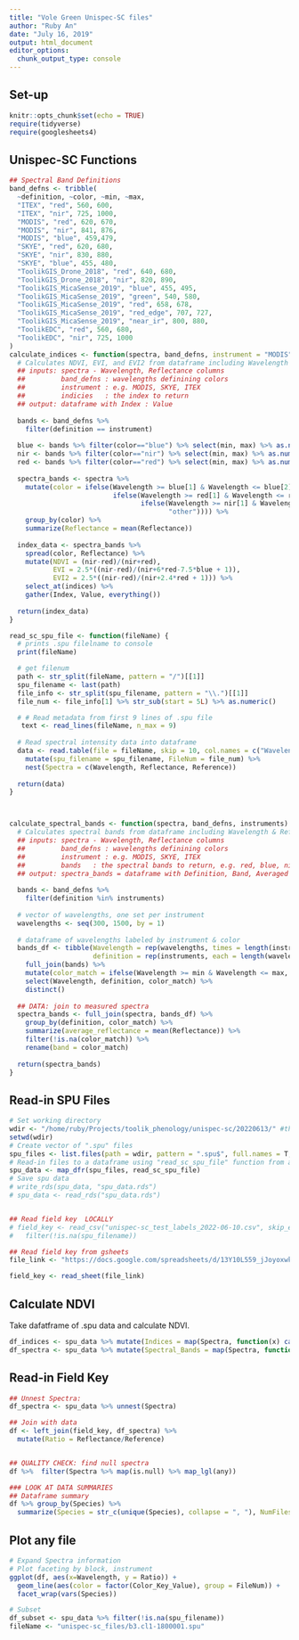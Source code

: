 ```yaml
---
title: "Vole Green Unispec-SC files"
author: "Ruby An"
date: "July 16, 2019"
output: html_document
editor_options: 
  chunk_output_type: console
---
```


## Set-up
```r
knitr::opts_chunk$set(echo = TRUE)
require(tidyverse)
require(googlesheets4)
```

## Unispec-SC Functions

```r
## Spectral Band Definitions
band_defns <- tribble(
  ~definition, ~color, ~min, ~max,
  "ITEX", "red", 560, 600,
  "ITEX", "nir", 725, 1000,
  "MODIS", "red", 620, 670, 
  "MODIS", "nir", 841, 876,
  "MODIS", "blue", 459,479,
  "SKYE", "red", 620, 680,
  "SKYE", "nir", 830, 880,
  "SKYE", "blue", 455, 480,
  "ToolikGIS_Drone_2018", "red", 640, 680,
  "ToolikGIS_Drone_2018", "nir", 820, 890,
  "ToolikGIS_MicaSense_2019", "blue", 455, 495,
  "ToolikGIS_MicaSense_2019", "green", 540, 580,
  "ToolikGIS_MicaSense_2019", "red", 658, 678,
  "ToolikGIS_MicaSense_2019", "red_edge", 707, 727,
  "ToolikGIS_MicaSense_2019", "near_ir", 800, 880,
  "ToolikEDC", "red", 560, 680,
  "ToolikEDC", "nir", 725, 1000
)
calculate_indices <- function(spectra, band_defns, instrument = "MODIS", indices = "NDVI") {
  # Calculates NDVI, EVI, and EVI2 from dataframe including Wavelength : Spectra 
  ## inputs: spectra - Wavelength, Reflectance columns
  ##         band_defns : wavelengths definining colors 
  ##         instrument : e.g. MODIS, SKYE, ITEX
  ##         indicies   : the index to return 
  ## output: dataframe with Index : Value
  
  bands <- band_defns %>% 
    filter(definition == instrument) 
  
  blue <- bands %>% filter(color=="blue") %>% select(min, max) %>% as.numeric()
  nir <- bands %>% filter(color=="nir") %>% select(min, max) %>% as.numeric()
  red <- bands %>% filter(color=="red") %>% select(min, max) %>% as.numeric()
  
  spectra_bands <- spectra %>% 
    mutate(color = ifelse(Wavelength >= blue[1] & Wavelength <= blue[2], "blue",
                          ifelse(Wavelength >= red[1] & Wavelength <= red[2], "red",
                                 ifelse(Wavelength >= nir[1] & Wavelength <= nir[2], "nir",
                                        "other")))) %>% 
    group_by(color) %>% 
    summarize(Reflectance = mean(Reflectance))
  
  index_data <- spectra_bands %>%
    spread(color, Reflectance) %>% 
    mutate(NDVI = (nir-red)/(nir+red),
           EVI = 2.5*((nir-red)/(nir+6*red-7.5*blue + 1)),
           EVI2 = 2.5*((nir-red)/(nir+2.4*red + 1))) %>% 
    select_at(indices) %>% 
    gather(Index, Value, everything())
  
  return(index_data) 
}

read_sc_spu_file <- function(fileName) {
  # prints .spu filelname to console 
  print(fileName)

  # get filenum
  path <- str_split(fileName, pattern = "/")[[1]]
  spu_filename <- last(path)
  file_info <- str_split(spu_filename, pattern = "\\.")[[1]]
  file_num <- file_info[1] %>% str_sub(start = 5L) %>% as.numeric()

  # # Read metadata from first 9 lines of .spu file
   text <- read_lines(fileName, n_max = 9)
  
  # Read spectral intensity data into dataframe
  data <- read.table(file = fileName, skip = 10, col.names = c("Wavelength", "Reflectance", "Reference"))  %>%  as_tibble() %>% 
    mutate(spu_filename = spu_filename, FileNum = file_num) %>% 
    nest(Spectra = c(Wavelength, Reflectance, Reference)) 
  
  return(data)
}



calculate_spectral_bands <- function(spectra, band_defns, instruments) {
  # Calculates spectral bands from dataframe including Wavelength & Reflectance
  ## inputs: spectra - Wavelength, Reflectance columns
  ##         band_defns : wavelengths definining colors 
  ##         instrument : e.g. MODIS, SKYE, ITEX
  ##         bands   : the spectral bands to return, e.g. red, blue, nir, etc. 
  ## output: spectra_bands = dataframe with Definition, Band, Averaged Reflectance
  
  bands <- band_defns %>% 
    filter(definition %in% instruments)
  
  # vector of wavelengths, one set per instrument
  wavelengths <- seq(300, 1500, by = 1)
  
  # dataframe of wavelengths labeled by instrument & color
  bands_df <- tibble(Wavelength = rep(wavelengths, times = length(instruments)), 
                     definition = rep(instruments, each = length(wavelengths))) %>% 
    full_join(bands) %>% 
    mutate(color_match = ifelse(Wavelength >= min & Wavelength <= max, color, NA)) %>% 
    select(Wavelength, definition, color_match) %>% 
    distinct()
  
  ## DATA: join to measured spectra 
  spectra_bands <- full_join(spectra, bands_df) %>% 
    group_by(definition, color_match) %>% 
    summarize(average_reflectance = mean(Reflectance)) %>% 
    filter(!is.na(color_match)) %>% 
    rename(band = color_match)
  
  return(spectra_bands) 
}
```


## Read-in SPU Files 
```r



# Set working directory
wdir <- "/home/ruby/Projects/toolik_phenology/unispec-sc/20220613/" #this is the path to the folder containing your (1) files and (2) field key
setwd(wdir)
# Create vector of ".spu" files 
spu_files <- list.files(path = wdir, pattern = ".spu$", full.names = T, recursive=T)
# Read-in files to a dataframe using "read_sc_spu_file" function from above 
spu_data <- map_dfr(spu_files, read_sc_spu_file) 
# Save spu data
# write_rds(spu_data, "spu_data.rds")
# spu_data <- read_rds("spu_data.rds")


## Read field key  LOCALLY
# field_key <- read_csv("unispec-sc_test_labels_2022-06-10.csv", skip_empty_rows = T) %>% 
#   filter(!is.na(spu_filename)) 

## Read field key from gsheets
file_link <- "https://docs.google.com/spreadsheets/d/13Y10L559_jJoyoxwkT_MjvfjYEPkFHwX0IUAH3Wsd9Y/edit#gid=0"

field_key <- read_sheet(file_link)

```

## Calculate NDVI
Take dafatframe of .spu data and calculate NDVI. 
```r
df_indices <- spu_data %>% mutate(Indices = map(Spectra, function(x) calculate_indices(x, band_defns = band_defns, instrument = "MODIS", indices = c("NDVI", "EVI", "EVI2"))))
df_spectra <- spu_data %>% mutate(Spectral_Bands = map(Spectra, function(x) calculate_spectral_bands(x, band_defns = band_defns, instrument = "MODIS")))
```


## Read-in Field Key
```r

## Unnest Spectra:
df_spectra <- spu_data %>% unnest(Spectra)

## Join with data
df <- left_join(field_key, df_spectra) %>% 
  mutate(Ratio = Reflectance/Reference)


## QUALITY CHECK: find null spectra
df %>%  filter(Spectra %>% map(is.null) %>% map_lgl(any)) 

### LOOK AT DATA SUMMARIES 
## Dataframe summary
df %>% group_by(Species) %>%
  summarize(Species = str_c(unique(Species), collapse = ", "), NumFiles = n())

```


## Plot any file
```r
# Expand Spectra information
# Plot faceting by block, instrument 
ggplot(df, aes(x=Wavelength, y = Ratio)) +
  geom_line(aes(color = factor(Color_Key_Value), group = FileNum)) + 
  facet_wrap(vars(Species))

# Subset 
df_subset <- spu_data %>% filter(!is.na(spu_filename))
fileName <- "unispec-sc_files/b3.cl1-1800001.spu"

```

